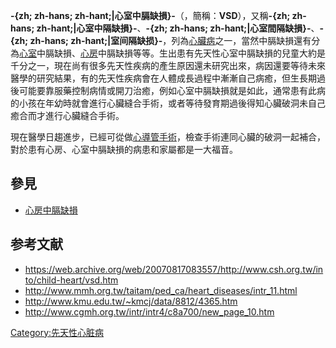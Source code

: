 {{NoteTA
|G1=Medicine
}}
{{medical}}
{{Infobox Disease
|Name           = Ventricular septal defect
| Image          = Ventricular Septal Defect.jpg
| Caption        = [[心臟超音波|心臟超音波]]所顯示的心室中膈缺損（彩色的部份）
|Width          = 300
| DiseasesDB     = 13808
| ICD10          = {{ICD10|Q|21|0|q|20}}
| ICD9           = {{ICD9|745.4}}
| ICDO           =
| OMIM           =
| MedlinePlus    =
| eMedicineSubj  = med
|eMedicineTopic = 3517
|MeshName       = Ventricular+Septal+Defects
| MeshNumber     = C14.240.400.560.540
}}
'''-{zh; zh-hans; zh-hant;|心室中膈缺損}-'''（{{lang-en|ventricular septal defect}}，簡稱：'''VSD'''），又稱'''-{zh; zh-hans; zh-hant;|心室中隔缺損}-'''、'''-{zh; zh-hans; zh-hant;|心室間隔缺損}-'''、'''-{zh; zh-hans; zh-hant;|室间隔缺损}-'''，列為[[心臟病|心臟病]]之一，當然中膈缺損還有分為[[心室|心室]]中膈缺損、[[心房|心房]]中膈缺損等等。生出患有先天性心室中膈缺損的兒童大約是千分之一，現在尚有很多先天性疾病的產生原因還未研究出來，病因還要等待未來醫學的研究結果，有的先天性疾病會在人體成長過程中漸漸自己病癒，但生長期過後可能要靠服藥控制病情或開刀治癒，例如心室中膈缺損就是如此，通常患有此病的小孩在年幼時就會進行心臟縫合手術，或者等待發育期過後得知心臟破洞未自己癒合而才進行心臟縫合手術。

現在醫學日趨進步，已經可從做[[心導管手術|心導管手術]]，檢查手術連同心臟的破洞一起補合，對於患有心房、心室中膈缺損的病患和家屬都是一大福音。

==參見==
* [[心房中膈缺損|心房中膈缺損]]

==参考文献==
{{Reflist}}
* https://web.archive.org/web/20070817083557/http://www.csh.org.tw/into/child-heart/vsd.htm
* http://www.mmh.org.tw/taitam/ped_ca/heart_diseases/intr_11.html {{Wayback|url=http://www.mmh.org.tw/taitam/ped_ca/heart_diseases/intr_11.html |date=20160304065245 }}
* http://www.kmu.edu.tw/~kmcj/data/8812/4365.htm {{Wayback|url=http://www.kmu.edu.tw/~kmcj/data/8812/4365.htm |date=20070609152351 }}
* http://www.cgmh.org.tw/intr/intr4/c8a700/new_page_10.htm {{Wayback|url=http://www.cgmh.org.tw/intr/intr4/c8a700/new_page_10.htm |date=20081228154703 }}

[[Category:先天性心脏病|Category:先天性心脏病]]